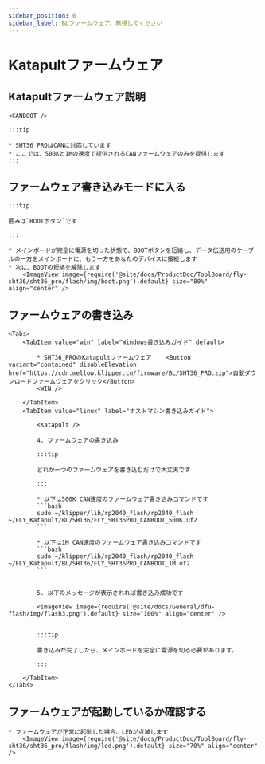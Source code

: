 ```yaml
---
sidebar_position: 6
sidebar_label: BLファームウェア、無視してください
---
```







# Katapultファームウェア

## Katapultファームウェア説明

    <CANBOOT />

    :::tip

    * SHT36 PROはCANに対応しています
    * ここでは、500Kと1Mの速度で提供されるCANファームウェアのみを提供します
    :::

## ファームウェア書き込みモードに入る

    :::tip

    囲みは`BOOTボタン`です

    :::

    * メインボードが完全に電源を切った状態で、BOOTボタンを短絡し、データ伝送用のケーブルの一方をメインボードに、もう一方をあなたのデバイスに接続します
    * 次に、BOOTの短絡を解除します
        <ImageView image={require('@site/docs/ProductDoc/ToolBoard/fly-sht36/sht36_pro/flash/img/boot.png').default} size="80%" align="center" />

## ファームウェアの書き込み
    <Tabs>
        <TabItem value="win" label="Windows書き込みガイド" default>

            * SHT36_PROのKatapultファームウェア    <Button variant="contained" disableElevation href="https://cdn.mellow.klipper.cn/firmware/BL/SHT36_PRO.zip">自動ダウンロードファームウェアをクリック</Button>
            <WIN />

        </TabItem>
        <TabItem value="linux" label="ホストマシン書き込みガイド">
            
            <Katapult />

            4. ファームウェアの書き込み

            :::tip

            どれか一つのファームウェアを書き込むだけで大丈夫です

            :::

            * 以下は500K CAN速度のファームウェア書き込みコマンドです
            ```bash
            sudo ~/klipper/lib/rp2040_flash/rp2040_flash ~/FLY_Katapult/BL/SHT36/FLY_SHT36PRO_CANBOOT_500K.uf2
            ```
                       
            * 以下は1M CAN速度のファームウェア書き込みコマンドです
            ```bash
            sudo ~/klipper/lib/rp2040_flash/rp2040_flash ~/FLY_Katapult/BL/SHT36/FLY_SHT36PRO_CANBOOT_1M.uf2
            ```


            5. 以下のメッセージが表示されれば書き込み成功です

            <ImageView image={require('@site/docs/General/dfu-flash/img/flash3.png').default} size="100%" align="center" />


            :::tip

            書き込みが完了したら、メインボードを完全に電源を切る必要があります。

            :::

        </TabItem>
    </Tabs>

## ファームウェアが起動しているか確認する

    * ファームウェアが正常に起動した場合、LEDが点滅します
        <ImageView image={require('@site/docs/ProductDoc/ToolBoard/fly-sht36/sht36_pro/flash/img/led.png').default} size="70%" align="center" />